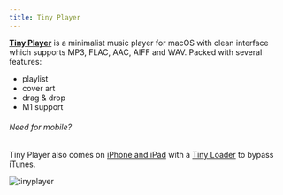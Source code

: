 ```yaml
---
title: Tiny Player
---
```


[**Tiny Player**](https://www.catnapgames.com/tiny-player-for-mac/) is a minimalist music player for macOS with clean interface which supports MP3, FLAC, AAC, AIFF and WAV. Packed with several features:

- playlist
- cover art
- drag & drop
- M1 support

###### Need for mobile?

Tiny Player also comes on [iPhone and
iPad](https://www.catnapgames.com/tiny-player/) with a [Tiny
Loader](https://www.catnapgames.com/tiny-loader/) to bypass iTunes.

![tinyplayer](/tinyplayer.png)
